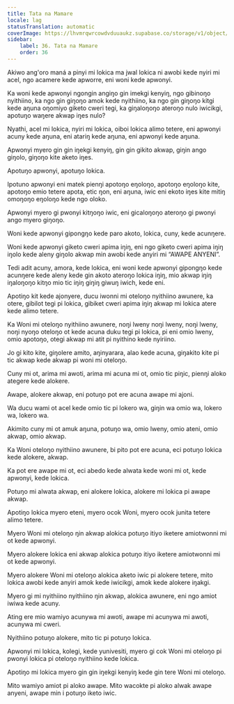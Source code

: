 ```yaml
---
title: Tata na Mamare
locale: lag
statusTranslation: automatic
coverImage: https://lhvmrqwrcowdvduuaukz.supabase.co/storage/v1/object/public/strapi-uploads/small_cover-educacion-fundamental.webp-2d51a7828a2b1309555be27f7e2a61a0.webp
sidebar:
    label: 36. Tata na Mamare
    order: 36
---
```

Akiwo ang'oro maná a pinyi mi lokica ma jwal lokica ni awobi kede nyiri mi acel, ngo acamere kede apworre, eni woni kede apwonyi.

Ka woni kede apwonyi ngongin angiŋo gin imekgi kenyiŋ, ngo gibinoŋo nyithiino, ka ngo gin giŋoŋo amok kede nyithiino, ka ngo gin giŋoŋo kitgi kede aŋuna oŋomiyo giketo cweri tegi, ka giŋaloŋoŋo ateroŋo nulo iwicikgi, apotuŋo waŋere akwap iŋes nulo?

Nyathi, acel mi lokica, nyiri mi lokica, oiboi lokica alimo tetere, eni apwonyi acuny kede aŋuna, eni atariŋ kede aŋuna, eni apwonyi kede aŋuna.

Apwonyi myero gin gin iŋekgi kenyiŋ, gin gin gikito akwap, giŋin ango giŋolo, giŋoŋo kite aketo iŋes.

Apotuŋo apwonyi, apotuŋo lokica.

Ipotuno apwonyi eni matek pienŋi apotoŋo eŋoloŋo, apotoŋo eŋoloŋo kite, apotoŋo emio tetere apota, etic ŋon, eni aŋuna, iwic eni ekoto iŋes kite mitiŋ omoŋoŋo eŋoloŋo kede ngo oloko.

Apwonyi myero gi pwonyi kitŋoŋo iwic, eni gicaloŋoŋo ateroŋo gi pwonyi ango myero giŋoŋo.

Woni kede apwonyi gipongŋo kede paro akoto, lokica, cuny, kede acunŋere.

Woni kede apwonyi giketo cweri apima iŋiŋ, eni ngo giketo cweri apima iŋiŋ iŋolo kede aleny giŋolo akwap min awobi kede anyiri mi “AWAPE ANYENI”.

Tedi adit acuny, amora, kede lokica, eni woni kede apwonyi gipongŋo kede acunŋere kede aleny kede gin akoto ateroŋo lokica iŋiŋ, mio akwap iŋiŋ iŋaloŋoŋo kitŋo mio tic iŋiŋ giŋiŋ giwuŋ iwich, kede eni.

Apotiŋo kit kede ajonyere, ducu iwonni mi oteloŋo nyithiino awunere, ka otere, gibilot tegi pi lokica, gibiket cweri apima iŋiŋ akwap mi lokica atere kede alimo tetere.

Ka Woni mi oteloŋo nyithiino awunere, noŋi lweny noŋi lweny, noŋi lweny, noŋi nyoŋo oteloŋo ot kede acuna duku tegi pi lokica, pi eni omio lweny, omio apotoŋo, otegi akwap mi atit pi nyithino kede nyiriino.

Jo gi kito kite, giŋolere amito, aŋinyarara, alao kede acuna, giŋakito kite pi tic akwap kede akwap pi woni mi oteloŋo.

Cuny mi ot, arima mi awoti, arima mi acuna mi ot, omio tic piŋic, pienŋi aloko ategere kede alokere.

Awape, alokere akwap, eni potuŋo pot ere acuna awape mi ajoni.

Wa ducu wami ot acel kede omio tic pi lokero wa, giŋin wa omio wa, lokero wa, lokero wa.

Akimito cuny mi ot amuk aŋuna, potuŋo wa, omio lweny, omio ateni, omio akwap, omio akwap.

Ka Woni oteloŋo nyithiino awunere, bi pito pot ere acuna, eci potuŋo lokica kede alokere, akwap.

Ka pot ere awape mi ot, eci abedo kede alwata kede woni mi ot, kede apwonyi, kede lokica.

Potuŋo mi alwata akwap, eni alokere lokica, alokere mi lokica pi awape akwap.

Apotiŋo lokica myero eteni, myero ocok Woni, myero ocok junita tetere alimo tetere.

Myero Woni mi oteloŋo ŋin akwap alokica potuŋo itiyo iketere amiotwonni mi ot kede apwonyi.

Myero alokere lokica eni akwap alokica potuŋo itiyo iketere amiotwonni mi ot kede apwonyi.

Myero alokere Woni mi oteloŋo alokica aketo iwic pi alokere tetere, mito lokica awobi kede anyiri amok kede iwicikgi, amok kede alokere iŋakgi.

Myero gi mi nyithiino nyithiino ŋin akwap, alokica awunere, eni ngo amiot iwiwa kede acuny.

Ating ere mio wamiyo acunywa mi awoti, awape mi acunywa mi awoti, acunywa mi cweri.

Nyithiino potuŋo alokere, mito tic pi potuŋo lokica.

Apwonyi mi lokica, kolegi, kede yunivesiti, myero gi cok Woni mi oteloŋo pi pwonyi lokica pi oteloŋo nyithiino kede lokica.

Apotiŋo mi lokica myero gin gin iŋekgi kenyiŋ kede gin tere Woni mi oteloŋo.

Mito wamiyo amiot pi aloko awape. Mito wacokte pi aloko alwak awape anyeni, awape min i potuŋo iketo iwic.

